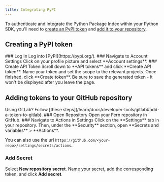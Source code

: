 ```yaml
---
title: Integrating PyPI
---
```


To authenticate and integrate the Python Package Index within your Python SDK, you'll need to [create an PyPI token](/learn/sdks/package-managers/pypi#creating-a-pypi-token) and [add it to your repository](/learn/sdks/package-managers/pypi#adding-tokens-to-your-github-repository). 

## Creating a PyPI token
<Steps>
### Log In
Log into [PyPI](https://pypi.org/).
### Navigate to Account Settings
Click on your profile picture and select **Account settings**.
### Create API Token
Scroll down to **API tokens** and click **Create API token**. Name your token and set the scope to the relevant projects. Once finished, click **Create token**. 
<Note title='Save your token'>
Be sure to save the generated token - it won't be displayed after you leave the page. 
</Note>
</Steps>

## Adding tokens to your GitHub repository
<Info>
Using GitLab? Follow [these steps](/learn/docs/developer-tools/gitlab#add-a-token-to-gitlab). 
</Info>
<Steps>
### Open Repository
Open your Fern repository in GitHub.
### Navigate to Actions in Settings
Click on the **Settings** tab in your repository. Then, under the **Security** section, open **Secrets and variables** > **Actions**. 

You can also use the url `https://github.com/<your-repo>/settings/secrets/actions`.
### Add Secret
Select **New repository secret**. Name your secret, add the corresponding token, and click **Add secret**. 
</Steps>